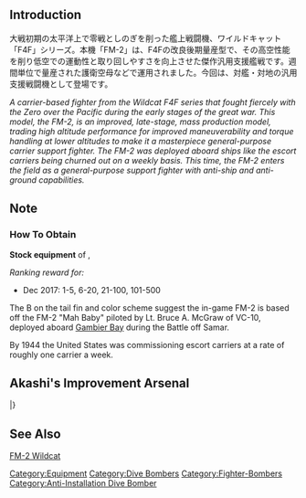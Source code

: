 {{EquipmentInfo|277}}

==Introduction==
大戦初期の太平洋上で零戦としのぎを削った艦上戦闘機、ワイルドキャット「F4F」シリーズ。本機「FM-2」は、F4Fの改良後期量産型で、その高空性能を削り低空での運動性と取り回しやすさを向上させた傑作汎用支援艦戦です。週間単位で量産された護衛空母などで運用されました。今回は、対艦・対地の汎用支援戦闘機として登場です。

''A carrier-based fighter from the Wildcat F4F series that fought fiercely with the Zero over the Pacific during the early stages of the great war. This model, the FM-2, is an improved, late-stage, mass production model, trading high altitude performance for improved maneuverability and torque handling at lower altitudes to make it a masterpiece general-purpose carrier support fighter. The FM-2 was deployed aboard ships like the escort carriers being churned out on a weekly basis. This time, the FM-2 enters the field as a general-purpose support fighter with anti-ship and anti-ground capabilities.''

==Note==
<div class="mw-collapsible"><h3>How To Obtain</h3>
<div class="mw-collapsible-content">
'''Stock equipment''' of {{Ship/Link|Gambier Bay Kai}}, {{Ship/Link|Gambier Bay}}

''Ranking reward for:''
* Dec 2017: 1-5, 6-20, 21-100, 101-500

</div></div>


The B on the tail fin and color scheme suggest the in-game FM-2 is based off the FM-2 "Mah Baby" piloted by Lt. Bruce A. McGraw of VC-10, deployed aboard [[Gambier Bay]] during the Battle off Samar.

By 1944 the United States was commissioning escort carriers at a rate of roughly one carrier a week.

==Akashi's Improvement Arsenal==
{{AkashiWorkshop}}
{{AkashiWorkshopLine
|Name={{PAGENAME}}
|ItemType=RedPlane
|Fuel=110
|Ammo=140
|Steel=0
|Baux=290
|Mats0-5=4/5
|Mats6-9=6/8
|Mats10=14/20
|Screws0-5=3/4
|Screws6-9=3/6
|Screws10=10/17
|EquipConsume0-5=1x{{GreenPlane|Zero Fighter Type 21}}
|EquipConsume6-9=1x{{GreenPlane|Zero Fighter Type 52}}
|EquipConsume10=1x{{GreenPlane|F6F-3}}<br>2x{{AvMat}}<br>1x{{SCM}}
|Mon=G
|Tue=G
|Wed=G
|Thu=G
|2ndShip=[[Gambier Bay#First Upgrade|Gambier Bay Kai]]
|Notes=Uses 1x [[Zero Fighter Type 21|Type 0 Fighter Model 21]] for ★+1...★+6 upgrades.<br>Uses 1x [[Zero Fighter Type 52|Type 0 Fighter Model 52]] past ★+6 upgrades.<br>Requires 1x [[F6F-3]]  for final upgrade to [[F4U-1D]].
}}
|}

==See Also==
[https://en.wikipedia.org/wiki/Grumman_F4F_Wildcat#FM-1/-2_Wildcat FM-2 Wildcat]
{{Equipmentlist}}
[[Category:Equipment]]
[[Category:Dive Bombers]]
[[Category:Fighter-Bombers]]
[[Category:Anti-Installation Dive Bomber]]